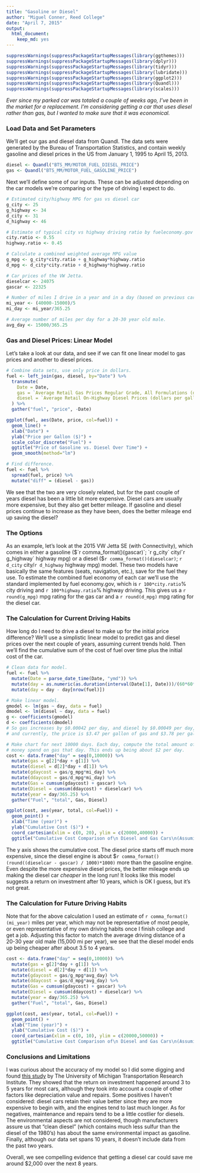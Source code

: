 ```yaml
---
title: "Gasoline or Diesel"
author: "Miguel Conner, Reed College"
date: "April 7, 2015"
output:
  html_document:
    keep_md: yes
---
```


```r
suppressWarnings(suppressPackageStartupMessages(library(ggthemes)))
suppressWarnings(suppressPackageStartupMessages(library(dplyr)))
suppressWarnings(suppressPackageStartupMessages(library(tidyr)))
suppressWarnings(suppressPackageStartupMessages(library(lubridate)))
suppressWarnings(suppressPackageStartupMessages(library(ggplot2)))
suppressWarnings(suppressPackageStartupMessages(library(Quandl)))
suppressWarnings(suppressPackageStartupMessages(library(scales)))
```


*Ever since my parked car was totaled a couple of weeks ago, I've been in the market for a replacement. I'm considering getting a car that uses diesel rather than gas, but I wanted to make sure that it was economical.*

### Load Data and Set Parameters

We'll get our gas and diesel data from Quandl. The data sets were generated by the Bureau of Transportation Statistics, and contain weekly gasoline and diesel prices in the US from January 1, 1995 to April 15, 2013.

```r
diesel <- Quandl("BTS_MM/MOTOR_FUEL_DIESEL_PRICE")
gas <- Quandl("BTS_MM/MOTOR_FUEL_GASOLINE_PRICE")
```

Next we'll define some of our inputs. These can be adjusted depending on the car models we're comparing or the type of driving I expect to do.

```r
# Estimated city/highway MPG for gas vs diesel car
g_city <- 25
g_highway <- 34
d_city <- 31
d_highway <- 46

# Estimate of typical city vs highway driving ratio by fueleconomy.gov
city.ratio <- 0.55
highway.ratio <- 0.45

# Calculate a combined weighted average MPG value
g_mpg <- g_city*city.ratio + g_highway*highway.ratio
d_mpg <- d_city*city.ratio + d_highway*highway.ratio

# Car prices of the VW Jetta.
dieselcar <- 24075 
gascar <- 22325

# Number of miles I drive in a year and in a day (based on previous car).
mi_year <- (40000-15000)/5
mi_day <- mi_year/365.25

# Average number of miles per day for a 20-30 year old male.
avg_day <- 15000/365.25
```

### Gas and Diesel Prices: Linear Model

Let's take a look at our data, and see if we can fit one linear model to gas prices and another to diesel prices.

```r
# Combine data sets, use only price in dollars.
fuel <- left_join(gas, diesel, by="Date") %>%
  transmute(
    Date = Date,
    gas = `Average Retail Gas Prices Regular Grade, All Formulations (dollars per gallon)`,
    diesel = `Average Retail On-Highway Diesel Prices (dollars per gallon)`
  ) %>% 
  gather("fuel", "price", -Date)

ggplot(fuel, aes(Date, price, col=fuel)) + 
  geom_line() + 
  xlab("Date") +
  ylab("Price per Gallon ($)") +  
  scale_color_discrete("Fuel") + 
  ggtitle("Price of Gasoline vs. Diesel Over Time") +
  geom_smooth(method="lm")

# Find difference.
fuel <- fuel %>% 
  spread(fuel, price) %>%
  mutate("diff" = (diesel - gas))
```

We see that the two are very closely related, but for the past couple of years diesel has been a little bit more expensive. Diesel cars are usually more expensive, but they also get better mileage. If gasoline and diesel prices continue to increase as they have been, does the better mileage end up saving the diesel?

### The Options

As an example, let's look at the 2015 VW Jetta SE (with Connectivity), which comes in either a gasoline ($`r comma_format()(gascar)`; `r g_city` city/`r g_highway` highway mpg) or a diesel ($`r comma_format()(dieselcar)`; `r d_city` city/`r d_highway` highway mpg) model. These two models have basically the same features (seats, navigation, etc.), save for the fuel they use.  To estimate the combined fuel economy of each car we'll use the standard implemented by fuel economy.gov, which is `r 100*city.ratio`% city driving and `r 100*highway.ratio`% highway driving. This gives us a `r round(g_mpg)` mpg rating for the gas car and a `r round(d_mpg)` mpg rating for the diesel car. 

### The Calculation for Current Driving Habits

How long do I need to drive a diesel to make up for the initial price difference? We'll use a simplistic linear model to predict gas and diesel prices over the next couple of years, assuming current trends hold. Then we'll find the cumulative sum of the cost of fuel over time plus the initial cost of the car. 

```r
# Clean data for model.
fuel <- fuel %>% 
  mutate(Date = parse_date_time(Date, "ymd")) %>%
  mutate(day = as.numeric(as.duration(interval(Date[1], Date)))/(60*60*24)) %>%
  mutate(day = day - day[nrow(fuel)])

# Make linear model.
gmodel <- lm(gas ~ day, data = fuel)
dmodel <- lm(diesel ~ day, data = fuel)
g <- coefficients(gmodel)
d <- coefficients(dmodel)
# So gas increases by $0.00042 per day, and diesel by $0.00049 per day, 
# and currently, the price is $3.47 per gallon of gas and $3.78 per gallon of diesel.

# Make chart for next 10000 days. Each day, compute the total amount of
# money spend on gas that day. This ends up being about $2 per day.
cost <- data.frame("day" = seq(0,10000)) %>%
  mutate(gas = g[2]*day + g[1]) %>%
  mutate(diesel = d[2]*day + d[1]) %>%
  mutate(gdaycost = gas/g_mpg*mi_day) %>%
  mutate(ddaycost = gas/d_mpg*mi_day) %>%
  mutate(Gas = cumsum(gdaycost) + gascar) %>%
  mutate(Diesel = cumsum(ddaycost) + dieselcar) %>%
  mutate(year = day/365.25) %>%
  gather("Fuel", "total", Gas, Diesel)

ggplot(cost, aes(year, total, col=Fuel)) + 
  geom_point() +
  xlab("Time (year)") + 
  ylab("Cumulative Cost ($)") +
  coord_cartesian(xlim = c(0, 20), ylim = c(20000,40000)) +
  ggtitle("Cumulative Cost Comparison of\n Diesel and Gas Cars\n(Assuming 5,000 mi per Year)")
```

The y axis shows the cumulative cost. The diesel price starts off much more expensive, since the diesel engine is about 
$`r comma_format()(round((dieselcar - gascar) / 1000)*1000)` more than the gasoline engine. Even despite the more expensive diesel prices, the better mileage ends up making the diesel car *cheaper* in the long run! It looks like this model suggests a return on investment after 10 years, which is OK I guess, but it's not great.

### The Calculation for Future Driving Habits

Note that for the above calculation I used an estimate of `r comma_format()(mi_year)` miles per year, which may not be representative of most people, or even representative of my own driving habits once I finish college and get a job. Adjusting this factor to match the average driving distance of a 20-30 year old male (15,000 mi per year), we see that the diesel model ends up being cheaper after about 3.5 to 4 years.

```r
cost <- data.frame("day" = seq(0,10000)) %>%
  mutate(gas = g[2]*day + g[1]) %>%
  mutate(diesel = d[2]*day + d[1]) %>%
  mutate(gdaycost = gas/g_mpg*avg_day) %>%
  mutate(ddaycost = gas/d_mpg*avg_day) %>%
  mutate(Gas = cumsum(gdaycost) + gascar) %>%
  mutate(Diesel = cumsum(ddaycost) + dieselcar) %>%
  mutate(year = day/365.25) %>%
  gather("Fuel", "total", Gas, Diesel)

ggplot(cost, aes(year, total, col=Fuel)) + 
  geom_point() +
  xlab("Time (year)") + 
  ylab("Cumulative Cost ($)") +
  coord_cartesian(xlim = c(0, 10), ylim = c(20000,50000)) +
  ggtitle("Cumulative Cost Comparison of\n Diesel and Gas Cars\n(Assuming 15,000 mi per Year)")
```

### Conclusions and Limitations

I was curious about the accuracy of my model so I did some digging and found [this study](http://www.dieselforum.org/files/dmfile/20130311_cd_umtritcofinalreport_dd2017.pdf) by The University of Michigan Transportation Research Institute. They showed that the return on investment happened around 3 to 5 years for most cars, although they took into account a couple of other factors like depreciation value and repairs. Some positives I haven't considered: diesel cars retain their value better since they are more expensive to begin with, and the engines tend to last much longer. As for negatives, maintenance and repairs tend to be a little costlier for diesels. The environmental aspects are not considered, though manufacturers assure us that "clean diesel" (which contains much less sulfur than the diesel of the 1980's) has about the same environmental impact as gasoline. Finally, although our data set spans 10 years, it doesn't include data from the past two years. 

Overall, we see compelling evidence that getting a diesel car could save me around $2,000 over the next 8 years. 

